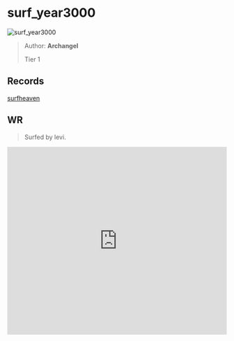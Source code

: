 
# surf_year3000

![surf_year3000](https://raw.githubusercontent.com/Sayt123/SurfMapPics/Maps-and-bonuses/csgo/surf_year3000.jpg)

> Author: **Archangel**
>
> Tier 1

## Records

[surfheaven](https://surfheaven.eu/map/surf_year3000)

## WR

> Surfed by levi.

<iframe
width="100%"
height="430"
src="https://www.youtube.com/embed/Ue6MCL754ME"
frameborder="0"
allow="accelerometer; autoplay; clipboard-write; encrypted-media; gyroscope; picture-in-picture"
allowFullScreen
/>

```md

[Surf Timer] - beettheyeet41 finished in 00:27:71 (WR -00:00:07). Improving by 00:00:07
[Surf Timer] - beettheyeet41 beat the map record! Rank: 1/6051

Previous WR holder: rulldar


```
                